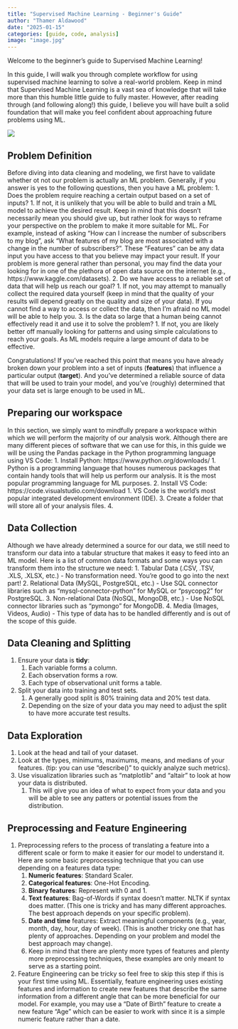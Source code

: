 ```yaml
---
title: "Supervised Machine Learning - Beginner's Guide"
author: "Thamer Aldawood"
date: "2025-01-15"
categories: [guide, code, analysis]
image: "image.jpg"
---
```


Welcome to the beginner's guide to Supervised Machine Learning! 

In this guide, I will walk you through complete workflow for using supervised machine learning to solve a real-world problem. Keep in mind that Supervised Machine Learning is a vast sea of knowledge that will take more than this humble little guide to fully master. However, after reading through (and following along!) this guide, I believe you will have built a solid foundation that will make you feel confident about approaching future problems using ML.

![](ml-workflow-V2-alt.png)

## Problem Definition
Before diving into data cleaning and modeling, we first have to validate whether ot not our problem is actually an ML problem. Generally, if you answer is yes to the following questions, then you have a ML problem:
1. Does the problem require reaching a certain output based on a set of inputs?
   1. If not, it is unlikely that you will be able to build and train a ML model to achieve the desired result. Keep in mind that this doesn't necessarily mean you should give up, but rather look for ways to reframe your perspective on the problem to make it more suitable for ML. For example, instead of asking "How can I increase the number of subscribers to my blog", ask "What features of my blog are most associated with a change in the number of subscribers?". These "Features" can be any data input you have access to that you believe may impact your result. If your problem is more general rather than personal, you may find the data your looking for in one of the plethora of open data source on the internet (e.g., https://www.kaggle.com/datasets).
2. Do we have access to a reliable set of data that will help us reach our goal?
   1. If not, you may attempt to manually collect the required data yourself (keep in mind that the quality of your results will depend greatly on the quality and size of your data). If you cannot find a way to access or collect the data, then I'm afraid no ML model will be able to help you.
3. Is the data so large that a human being cannot effectively read it and use it to solve the problem?
   1. If not, you are likely better off manually looking for patterns and using simple calculations to reach your goals. As ML models require a large amount of data to be effective.

Congratulations! If you've reached this point that means you have already broken down your problem into a set of inputs (**features**) that influence a particular output (**target**). And you've determined a reliable source of data that will be used to train your model, and you've (roughly) determined that your data set is large enough to be used in ML.

## Preparing our workspace
In this section, we simply want to mindfully prepare a workspace within which we will perform the majority of our analysis work. Although there are many different pieces of software that we can use for this, in this guide we will be using the Pandas package in the Python programming language using VS Code:
1. Install Python: https://www.python.org/downloads/
   1. Python is a programming language that houses numerous packages that contain handy tools that will help us perform our analysis. It is the most popular programming language for ML purposes.
2. Install VS Code: https://code.visualstudio.com/download 
   1. VS Code is the world's most popular integrated development environment (IDE).
3. Create a folder that will store all of your analysis files.
4. 

## Data Collection
Although we have already determined a source for our data, we still need to transform our data into a tabular structure that makes it easy to feed into an ML model. Here is a list of common data formats and some ways you can transform them into the structure we need:
1. Tabular Data (.CSV, .TSV, .XLS, .XLSX, etc.) -  No transformation need. You're good to go into the next part!
2. Relational Data (MySQL, PostgreSQL, etc.) - Use SQL connector libraries such as "mysql-connector-python" for MySQL or "psycopg2" for PostgreSQL.
3. Non-relational Data (NoSQL, MongoDB, etc.) - Use NoSQL connector libraries such as "pymongo" for MongoDB.
4. Media (Images, Videos, Audio) - This type of data has to be handled differently and is out of the scope of this guide.

## Data Cleaning and Splitting
1. Ensure your data is **tidy**: 
   1. Each variable forms a column.
   2. Each observation forms a row.
   3. Each type of observational unit forms a table.
2. Split your data into training and test sets.
   1. A generally good split is 80% training data and 20% test data.
   2. Depending on the size of your data you may need to adjust the split to have more accurate test results.

## Data Exploration
1. Look at the head and tail of your dataset.
2. Look at the types, minimums, maximums, means, and medians of your features. (tip: you can use "describe()" to quickly analyze such metrics).
3. Use visualization libraries such as "matplotlib" and "altair" to look at how your data is distributed.
   1. This will give you an idea of what to expect from your data and you will be able to see any patters or potential issues from the distribution.

## Preprocessing and Feature Engineering
1. Preprocessing refers to the process of translating a feature into a different scale or form to make it easier for our model to understand it. Here are some basic preprocessing technique that you can use depending on a features data type:
   1. **Numeric features**: Standard Scaler.
   2. **Categorical features**: One-Hot Encoding.
   3. **Binary features**: Represent with 0 and 1.
   4. **Text features**: Bag-of-Words if syntax doesn't matter. NLTK if syntax does matter. (This one is tricky and has many different approaches. The best approach depends on your specific problem).
   5. **Date and time** features: Extract meaningful components (e.g., year, month, day, hour, day of week). (This is another tricky one that has plenty of approaches. Depending on your problem and model the best approach may change).
   6. Keep in mind that there are plenty more types of features and plenty more preprocessing techniques, these examples are only meant to serve as a starting point.
2. Feature Engineering can be tricky so feel free to skip this step if this is your first time using ML. Essentially, feature engineering uses existing features and information to create new features that describe the same information from a different angle that can be more beneficial for our model. For example, you may use a "Date of Birth" feature to create a new feature "Age" which can be easier to work with since it is a simple numeric feature rather than a date.

## 





